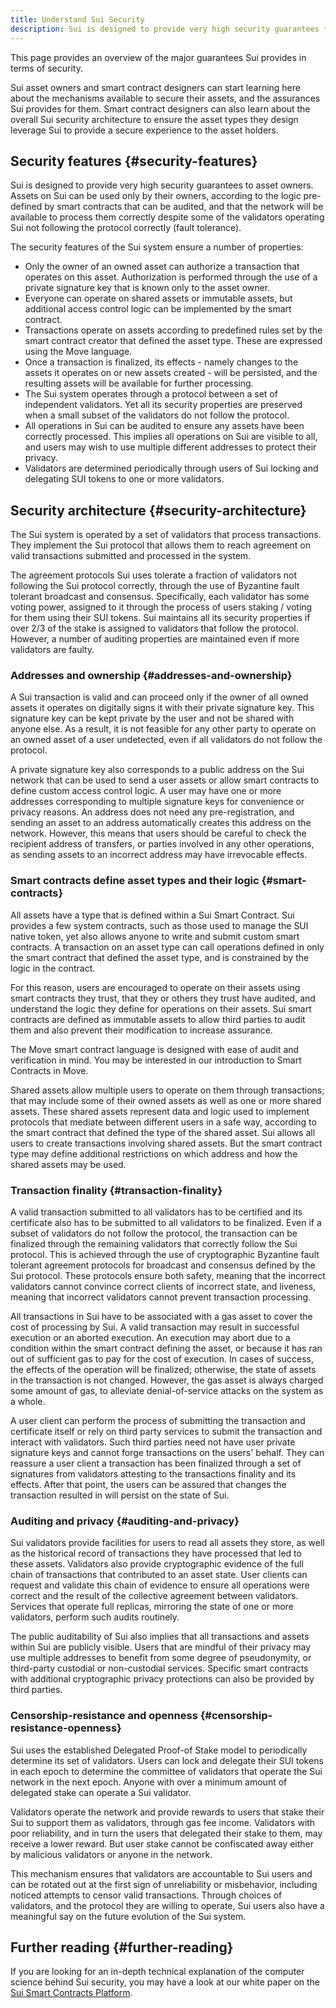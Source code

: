 ```yaml
---
title: Understand Sui Security
description: Sui is designed to provide very high security guarantees to asset owners. Assets on Sui can be used only by their owners, according to the logic pre-defined by smart contracts that can be audited, and that the network will be available to process them correctly despite some of the validators operating Sui not following the protocol correctly (fault tolerance).
---
```


This page provides an overview of the major guarantees Sui provides in terms of security.

Sui asset owners and smart contract designers can start learning here about the mechanisms available to secure their assets, and the assurances Sui provides for them. Smart contract designers can also learn about the overall Sui security architecture to ensure the asset types they design leverage Sui to provide a secure experience to the asset holders.

## Security features {#security-features}

Sui is designed to provide very high security guarantees to asset owners. Assets on Sui can be used only by their owners, according to the logic pre-defined by smart contracts that can be audited, and that the network will be available to process them correctly despite some of the validators operating Sui not following the protocol correctly (fault tolerance).

The security features of the Sui system ensure a number of properties:

- Only the owner of an owned asset can authorize a transaction that operates on this asset. Authorization is performed through the use of a private signature key that is known only to the asset owner.
- Everyone can operate on shared assets or immutable assets, but additional access control logic can be implemented by the smart contract.
- Transactions operate on assets according to predefined rules set by the smart contract creator that defined the asset type. These are expressed using the Move language.
- Once a transaction is finalized, its effects - namely changes to the assets it operates on or new assets created - will be persisted, and the resulting assets will be available for further processing.
- The Sui system operates through a protocol between a set of independent validators. Yet all its security properties are preserved when a small subset of the validators do not follow the protocol.
- All operations in Sui can be audited to ensure any assets have been correctly processed. This implies all operations on Sui are visible to all, and users may wish to use multiple different addresses to protect their privacy.
- Validators are determined periodically through users of Sui locking and delegating SUI tokens to one or more validators.

## Security architecture {#security-architecture}

The Sui system is operated by a set of validators that process transactions. They implement the Sui protocol that allows them to reach agreement on valid transactions submitted and processed in the system.

The agreement protocols Sui uses tolerate a fraction of validators not following the Sui protocol correctly, through the use of Byzantine fault tolerant broadcast and consensus. Specifically, each validator has some voting power, assigned to it through the process of users staking / voting for them using their SUI tokens. Sui maintains all its security properties if over 2/3 of the stake is assigned to validators that follow the protocol. However, a number of auditing properties are maintained even if more validators are faulty.

### Addresses and ownership {#addresses-and-ownership}

A Sui transaction is valid and can proceed only if the owner of all owned assets it operates on digitally signs it with their private signature key. This signature key can be kept private by the user and not be shared with anyone else. As a result, it is not feasible for any other party to operate on an owned asset of a user undetected, even if all validators do not follow the protocol.

A private signature key also corresponds to a public address on the Sui network that can be used to send a user assets or allow smart contracts to define custom access control logic. A user may have one or more addresses corresponding to multiple signature keys for convenience or privacy reasons. An address does not need any pre-registration, and sending an asset to an address automatically creates this address on the network. However, this means that users should be careful to check the recipient address of transfers, or parties involved in any other operations, as sending assets to an incorrect address may have irrevocable effects.

### Smart contracts define asset types and their logic {#smart-contracts}

All assets have a type that is defined within a Sui Smart Contract. Sui provides a few system contracts, such as those used to manage the SUI native token, yet also allows anyone to write and submit custom smart contracts. A transaction on an asset type can call operations defined in only the smart contract that defined the asset type, and is constrained by the logic in the contract.

For this reason, users are encouraged to operate on their assets using smart contracts they trust, that they or others they trust have audited, and understand the logic they define for operations on their assets. Sui smart contracts are defined as immutable assets to allow third parties to audit them and also prevent their modification to increase assurance.

The Move smart contract language is designed with ease of audit and verification in mind. You may be interested in our introduction to Smart Contracts in Move.

Shared assets allow multiple users to operate on them through transactions; that may include some of their owned assets as well as one or more shared assets. These shared assets represent data and logic used to implement protocols that mediate between different users in a safe way, according to the smart contract that defined the type of the shared asset. Sui allows all users to create transactions involving shared assets. But the smart contract type may define additional restrictions on which address and how the shared assets may be used.

### Transaction finality {#transaction-finality}

A valid transaction submitted to all validators has to be certified and its certificate also has to be submitted to all validators to be finalized. Even if a subset of validators do not follow the protocol, the transaction can be finalized through the remaining validators that correctly follow the Sui protocol. This is achieved through the use of cryptographic Byzantine fault tolerant agreement protocols for broadcast and consensus defined by the Sui protocol. These protocols ensure both safety, meaning that the incorrect validators cannot convince correct clients of incorrect state, and liveness, meaning that incorrect validators cannot prevent transaction processing.

All transactions in Sui have to be associated with a gas asset to cover the cost of processing by Sui. A valid transaction may result in successful execution or an aborted execution. An execution may abort due to a condition within the smart contract defining the asset, or because it has ran out of sufficient gas to pay for the cost of execution. In cases of success, the effects of the operation will be finalized; otherwise, the state of assets in the transaction is not changed. However, the gas asset is always charged some amount of gas, to alleviate denial-of-service attacks on the system as a whole.

A user client can perform the process of submitting the transaction and certificate itself or rely on third party services to submit the transaction and interact with validators. Such third parties need not have user private signature keys and cannot forge transactions on the users' behalf. They can reassure a user client a transaction has been finalized through a set of signatures from validators attesting to the transactions finality and its effects. After that point, the users can be assured that changes the transaction resulted in will persist on the state of Sui.

### Auditing and privacy {#auditing-and-privacy}

Sui validators provide facilities for users to read all assets they store, as well as the historical record of transactions they have processed that led to these assets. Validators also provide cryptographic evidence of the full chain of transactions that contributed to an asset state. User clients can request and validate this chain of evidence to ensure all operations were correct and the result of the collective agreement between validators. Services that operate full replicas, mirroring the state of one or more validators, perform such audits routinely.

The public auditability of Sui also implies that all transactions and assets within Sui are publicly visible. Users that are mindful of their privacy may use multiple addresses to benefit from some degree of pseudonymity, or third-party custodial or non-custodial services. Specific smart contracts with additional cryptographic privacy protections can also be provided by third parties.

### Censorship-resistance and openness {#censorship-resistance-openness}

Sui uses the established Delegated Proof-of Stake model to periodically determine its set of validators. Users can lock and delegate their SUI tokens in each epoch to determine the committee of validators that operate the Sui network in the next epoch. Anyone with over a minimum amount of delegated stake can operate a Sui validator.

Validators operate the network and provide rewards to users that stake their Sui to support them as validators, through gas fee income. Validators with poor reliability, and in turn the users that delegated their stake to them, may receive a lower reward. But user stake cannot be confiscated away either by malicious validators or anyone in the network.

This mechanism ensures that validators are accountable to Sui users and can be rotated out at the first sign of unreliability or misbehavior, including noticed attempts to censor valid transactions. Through choices of validators, and the protocol they are willing to operate, Sui users also have a meaningful say on the future evolution of the Sui system.

## Further reading {#further-reading}

If you are looking for an in-depth technical explanation of the computer science behind Sui security, you may have a look at our white paper on the [Sui Smart Contracts Platform](/doc/sui.pdf).
